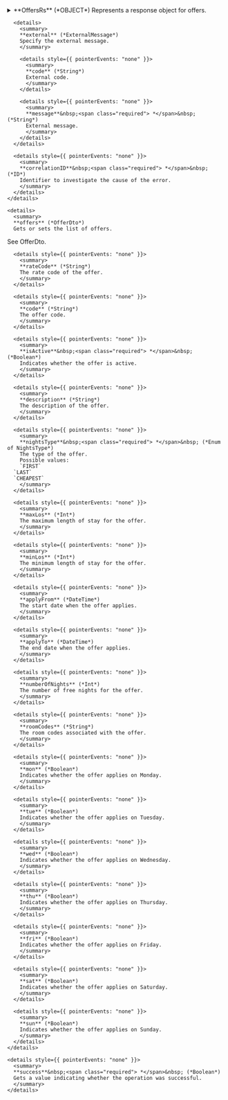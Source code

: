 
<details>
  <summary>
  **OffersRs** (*OBJECT*)  
  Represents a response object for offers.  
  </summary>
  
  
    <details>
      <summary>
      **adviseMessages** (*AdviseMessage*)  
      Gets or sets the list of advise messages associated with the offers.
See AdviseMessage.  
      </summary>
  
      <details style={{ pointerEvents: "none" }}>
        <summary>
        **code**&nbsp;<span class="required"> *</span>&nbsp; (*ID*)  
        AM code: The following codes can be returned:  
        </summary>
      </details>

      <details style={{ pointerEvents: "none" }}>
        <summary>
        **description**&nbsp;<span class="required"> *</span>&nbsp; (*String*)  
        Error description  
        </summary>
      </details>

      <details style={{ pointerEvents: "none" }}>
        <summary>
        **level**&nbsp;<span class="required"> *</span>&nbsp; (*Enum of AdviseMessageLevel*)  
        Indicates the level of importance of the message.
Possible values: ERROR, WARN, INFO.  
        Possible values:  
        `WARN`  
      `ERROR`  
      `INFO`  
        </summary>
      </details>

      <details>
        <summary>
        **external** (*ExternalMessage*)  
        Specify the external message.  
        </summary>
  
        <details style={{ pointerEvents: "none" }}>
          <summary>
          **code** (*String*)  
          External code.  
          </summary>
        </details>

        <details style={{ pointerEvents: "none" }}>
          <summary>
          **message**&nbsp;<span class="required"> *</span>&nbsp; (*String*)  
          External message.  
          </summary>
        </details>
      </details>

      <details style={{ pointerEvents: "none" }}>
        <summary>
        **correlationID**&nbsp;<span class="required"> *</span>&nbsp; (*ID*)  
        Identifier to investigate the cause of the error.  
        </summary>
      </details>
    </details>

    <details>
      <summary>
      **offers** (*OfferDto*)  
      Gets or sets the list of offers.
See OfferDto.  
      </summary>
  
      <details style={{ pointerEvents: "none" }}>
        <summary>
        **rateCode** (*String*)  
        The rate code of the offer.  
        </summary>
      </details>

      <details style={{ pointerEvents: "none" }}>
        <summary>
        **code** (*String*)  
        The offer code.  
        </summary>
      </details>

      <details style={{ pointerEvents: "none" }}>
        <summary>
        **isActive**&nbsp;<span class="required"> *</span>&nbsp; (*Boolean*)  
        Indicates whether the offer is active.  
        </summary>
      </details>

      <details style={{ pointerEvents: "none" }}>
        <summary>
        **description** (*String*)  
        The description of the offer.  
        </summary>
      </details>

      <details style={{ pointerEvents: "none" }}>
        <summary>
        **nightsType**&nbsp;<span class="required"> *</span>&nbsp; (*Enum of NightsType*)  
        The type of the offer.  
        Possible values:  
        `FIRST`  
      `LAST`  
      `CHEAPEST`  
        </summary>
      </details>

      <details style={{ pointerEvents: "none" }}>
        <summary>
        **maxLos** (*Int*)  
        The maximum length of stay for the offer.
        </summary>
      </details>

      <details style={{ pointerEvents: "none" }}>
        <summary>
        **minLos** (*Int*)  
        The minimum length of stay for the offer.
        </summary>
      </details>

      <details style={{ pointerEvents: "none" }}>
        <summary>
        **applyFrom** (*DateTime*)  
        The start date when the offer applies.  
        </summary>
      </details>

      <details style={{ pointerEvents: "none" }}>
        <summary>
        **applyTo** (*DateTime*)  
        The end date when the offer applies.  
        </summary>
      </details>

      <details style={{ pointerEvents: "none" }}>
        <summary>
        **numberOfNights** (*Int*)  
        The number of free nights for the offer.
        </summary>
      </details>

      <details style={{ pointerEvents: "none" }}>
        <summary>
        **roomCodes** (*String*)  
        The room codes associated with the offer.  
        </summary>
      </details>

      <details style={{ pointerEvents: "none" }}>
        <summary>
        **mon** (*Boolean*)  
        Indicates whether the offer applies on Monday.  
        </summary>
      </details>

      <details style={{ pointerEvents: "none" }}>
        <summary>
        **tue** (*Boolean*)  
        Indicates whether the offer applies on Tuesday.  
        </summary>
      </details>

      <details style={{ pointerEvents: "none" }}>
        <summary>
        **wed** (*Boolean*)  
        Indicates whether the offer applies on Wednesday.  
        </summary>
      </details>

      <details style={{ pointerEvents: "none" }}>
        <summary>
        **thu** (*Boolean*)  
        Indicates whether the offer applies on Thursday.  
        </summary>
      </details>

      <details style={{ pointerEvents: "none" }}>
        <summary>
        **fri** (*Boolean*)  
        Indicates whether the offer applies on Friday.  
        </summary>
      </details>

      <details style={{ pointerEvents: "none" }}>
        <summary>
        **sat** (*Boolean*)  
        Indicates whether the offer applies on Saturday.  
        </summary>
      </details>

      <details style={{ pointerEvents: "none" }}>
        <summary>
        **sun** (*Boolean*)  
        Indicates whether the offer applies on Sunday.  
        </summary>
      </details>
    </details>

    <details style={{ pointerEvents: "none" }}>
      <summary>
      **success**&nbsp;<span class="required"> *</span>&nbsp; (*Boolean*)  
      Gets a value indicating whether the operation was successful.  
      </summary>
    </details>
</details>
